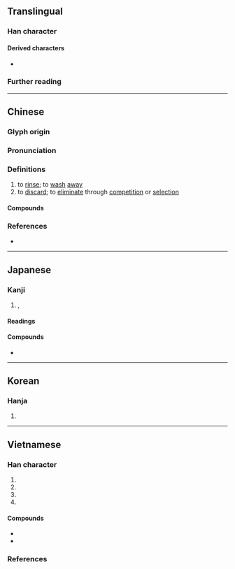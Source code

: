{{character info}}
==Translingual==

===Han character===
{{Han char|rn=85|rad=水|as=04|sn=7|four=34130|canj=EKI|ids=⿰氵太}}

====Derived characters====
* {{l|mul|㳲}}

===Further reading===
{{Han ref|kx=0607.180|dkj=17160|dj=1001.050|hdz=31560.060|uh=6C70}}

----

==Chinese==
{{zh-forms|alt=汏,汱,溙}}

===Glyph origin===
{{Han etym}}

===Pronunciation===
{{zh-pron
|m=tài
|c=taai3
|mn=thài/xm,zz:tāi/thōa
|mn_note=thài/tāi - literary; thōa - vernacular
|mc=y
|oc=y
|cat=v
}}

===Definitions===
{{zh-hanzi}}

# to [[rinse]]; to [[wash]] [[away]]
# to [[discard]]; to [[eliminate]] through [[competition]] or [[selection]]

====Compounds====
{{zh-der|單淘汰|天然淘汰|刪汰|甄汰|汰換|淘汰|洮汰|汰舊換新|沙汰|汰侈|淘汰賽|裁汰|鐫汰|除汰|自然淘汰}}

===References===
* {{R:twedu|A02147}}

----

==Japanese==

===Kanji===
{{ja-kanji|grade=|rs=水04}}

# {{l|en|scour}}, {{l|en|wash}} {{l|en|out}}
<!--NOT "selection", "luxury", etc.-->

====Readings====
{{ja-readings
|goon=たい
|kanon=たい
|kanyoon=た
|kun=おご-る, に-ごる, よな-げる, ゆ-る
}}

====Compounds====
* {{ja-r|沙%汰|さ%た}}

----

==Korean==

===Hanja===
{{ko-hanja|hangeul=태|eumhun=|rv=tae|mr=t'ae|y=thay}}

# {{rfdef|ko|sort=水04}}

----

==Vietnamese==

===Han character===
{{vi-readings|rs=水04
|hanviet=thái-tdcndg;tdcntd;bonet, thải-tdcndg;gdhn
|phienthiet=他蓋 tha cái
|nom=thảy-tdcndg;tdcntd;gdhn;bonet;genibrel;taberd, thãi-tdcndg;gdhn;btcn;genibrel, thải-tdcndg;btcn, sưởi-tdcndg, thẩy-gdhn
}}

# {{han tu form of|thái|to [[wash]]; to [[clean]]}}
# {{han tu form of|thải|to [[discard]]; to [[eliminate]]}}
# {{Nom form of|thảy|[[without exception]]; [[to the last]]}}
# {{Nom form of|thãi|{{n-g|used in {{vi-l|thừa thãi||[[excessive]]; [[redundant]]}}}}}}

====Compounds====
* {{vi-l|淘汰|đào thải}}
* {{vi-l|沙汰|sa thải}}

===References===
<references/>